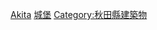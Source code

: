 {{日本行政區劃分類導航|城堡}}
{{Commonscat|Castles in Akita prefecture}}

[[Category:日本各都道府縣城堡|Akita]]
[[Category:秋田縣歷史|城堡]]
[[Category:秋田縣建築物|Category:秋田縣建築物]]
